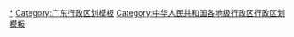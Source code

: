 {{Navbox
|listclass = hlist
|name = 河源市行政区划
|title = [[河源市]]行政区划
|above = 省级行政区：[[广东省]]　　政府驻地：[[源城区]]
|image = [[File:Administrative Division Heyuan.png|150px]]
|state = {{{state<includeonly>|collapsed</includeonly>}}}

|group1style = background: #ececec; text-align: center;
|group1 = [[县级行政区]]
|liststyle = background: #ececec; text-align: center;
|list1 = 6[[县级行政区]]（1[[市辖区]]、5[[县]]）；101[[乡级行政区]]（6[[街道办事处]]、94[[行政建制镇|镇]]、1[[民族乡]]）

|group2 = [[市辖区]]
|groupstyle = text-align: center;
|list2 = {{Navbox|child

|group1 = [[源城区]]
|list1 =  {{Navbox|child
|group1 = 5街道
|list1 =
* [[上城街道]]
* [[新江街道 (河源市)|新江街道]]
* [[东埔街道]]
* [[源西街道]]
* [[高埔岗街道]]
|group2 = 2镇
|list2 =
* [[源南镇]]
* [[埔前镇]]
|group3 = 江东新区
|group3style = background: #ececec
|list3 = {{Navbox|child
|group1 = 1街道
|groupstyle = background: #ececec
|list1 =
* [[城东街道 (河源市)|城东街道]]
}}
}}
}}

|group3 = [[县]]
|list3 = {{Navbox|child

|group1 = [[紫金县]]
|list1 =  {{Navbox|child
|group1 = 18镇
|list1 =
* [[紫城镇]]
* [[龙窝镇]]
* [[九和镇]]
* [[上义镇]]
* [[蓝塘镇]]
* [[凤安镇]]
* [[义容镇]]
* [[古竹镇]]
* [[临江镇 (紫金县)|临江镇]]
* [[柏埔镇]]
* [[黄塘镇 (紫金县)|黄塘镇]]
* [[敬梓镇]]
* [[水墩镇]]
* [[南岭镇 (紫金县)|南岭镇]]
* [[苏区镇]]
* [[瓦溪镇]]
* [[好义镇]]
* [[中坝镇 (紫金县)|中坝镇]]
}}

|group2 = [[龙川县]]
|list2 =  {{Navbox|child
|group1 = 24镇
|list1 =
* [[老隆镇]]
* [[义都镇]]
* [[佗城镇]]
* [[鹤市镇]]
* [[黄布镇]]
* [[紫市镇]]
* [[通衢镇]]
* [[登云镇]]
* [[丰稔镇]]
* [[四都镇 (龙川县)|四都镇]]
* [[铁场镇]]
* [[龙母镇]]
* [[田心镇 (龙川县)|田心镇]]
* [[黎咀镇]]
* [[黄石镇 (龙川县)|黄石镇]]
* [[赤光镇]]
* [[廻龙镇]]
* [[新田镇 (龙川县)|新田镇]]
* [[车田镇]]
* [[岩镇镇]]
* [[麻布岗镇]]
* [[贝岭镇]]
* [[细坳镇]]
* [[上坪镇 (龙川县)|上坪镇]]
}}

|group3 = [[连平县]]
|list3 =  {{Navbox|child
|group1 = 13镇
|list1 =
* [[元善镇]]
* [[上坪镇 (连平县)|上坪镇]]
* [[内莞镇]]
* [[陂头镇 (连平县)|陂头镇]]
* [[溪山镇]]
* [[隆街镇]]
* [[田源镇]]
* [[油溪镇 (连平县)|油溪镇]]
* [[忠信镇 (连平县)|忠信镇]]
* [[高莞镇]]
* [[大湖镇 (连平县)|大湖镇]]
* [[三角镇 (连平县)|三角镇]]
* [[绣缎镇]]
}}

|group4 = [[和平县]]
|list4 =  {{Navbox|child
|group1 = 17镇
|list1 =
* [[阳明镇]]
* [[大坝镇 (和平县)|大坝镇]]
* [[长塘镇 (和平县)|长塘镇]]
* [[下车镇]]
* [[上陵镇]]
* [[优胜镇]]
* [[贝墩镇]]
* [[古寨镇]]
* [[彭寨镇]]
* [[合水镇 (和平县)|合水镇]]
* [[公白镇]]
* [[青州镇 (和平县)|青州镇]]
* [[浰源镇]]
* [[热水镇 (和平县)|热水镇]]
* [[东水镇]]
* [[礼士镇]]
* [[林寨镇]]
}}

|group5 = [[东源县]]
|list5 =  {{Navbox|child
|group1 = 20镇
|list1 =
* [[仙塘镇]]
* [[灯塔镇 (东源县)|灯塔镇]]
* [[骆湖镇]]
* [[船塘镇]]
* [[顺天镇]]
* [[上莞镇]]
* [[曾田镇]]
* [[柳城镇 (东源县)|柳城镇]]
* [[义合镇 (东源县)|义合镇]]
* [[蓝口镇]]
* [[黄田镇 (东源县)|黄田镇]]
* [[叶潭镇]]
* [[黄村镇 (东源县)|黄村镇]]
* [[康禾镇]]
* [[锡场镇 (东源县)|锡场镇]]
* [[新港镇 (东源县)|新港镇]]
* [[双江镇 (东源县)|双江镇]]
* [[涧头镇]]
* [[新回龙镇]]
* [[半江镇]]
|group2 = 1民族乡
|list2 =
* [[漳溪畲族乡]]
}}
}}
}}
<noinclude>
[[Category:河源行政区划|*]]
[[Category:广东行政区划模板]]
[[Category:中华人民共和国各地级行政区行政区划模板]]
</noinclude>